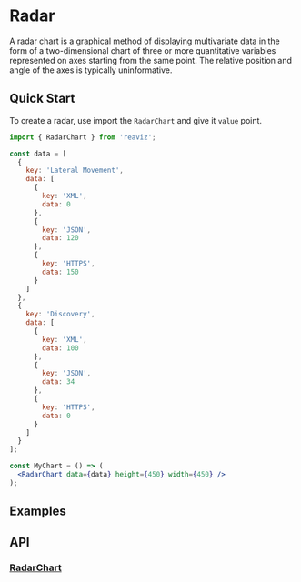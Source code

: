 
<Meta of={RadarChartStory} />

# Radar

A radar chart is a graphical method of displaying multivariate
data in the form of a two-dimensional chart of three or more quantitative
variables represented on axes starting from the same point. The relative
position and angle of the axes is typically uninformative.

## Quick Start
To create a radar, use import the `RadarChart` and give it `value` point.

```jsx
import { RadarChart } from 'reaviz';

const data = [
  {
    key: 'Lateral Movement',
    data: [
      {
        key: 'XML',
        data: 0
      },
      {
        key: 'JSON',
        data: 120
      },
      {
        key: 'HTTPS',
        data: 150
      }
    ]
  },
  {
    key: 'Discovery',
    data: [
      {
        key: 'XML',
        data: 100
      },
      {
        key: 'JSON',
        data: 34
      },
      {
        key: 'HTTPS',
        data: 0
      }
    ]
  }
];

const MyChart = () => (
  <RadarChart data={data} height={450} width={450} />
);
```

## Examples
<ToggleCanvas of={RadarChartStory.Filled} storybook="charts-radar-chart--simple" />

## API

### [RadarChart](https://github.com/reaviz/reaviz/blob/master/src/RadarChart/RadarChart.tsx)
<PropsTable name="RadarChart" />
